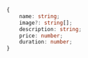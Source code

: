 ```typescript
{
    name: string;
    image?: string[];
    description: string;
    price: number;
    duration: number; 
}